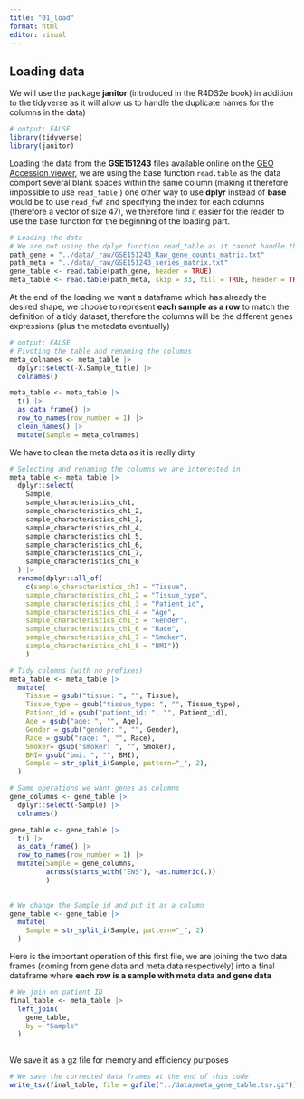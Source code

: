 ```yaml
---
title: "01_load"
format: html
editor: visual
---
```


## Loading data

We will use the package **janitor** (introduced in the R4DS2e book) in addition to the tidyverse as it will allow us to handle the duplicate names for the columns in the data)

```r
# output: FALSE
library(tidyverse)
library(janitor)
```

Loading the data from the **GSE151243** files available online on the [GEO Accession viewer](https://www.ncbi.nlm.nih.gov/geo/query/acc.cgi?acc=GSE151243), we are using the base function `read.table` as the data comport several blank spaces within the same column (making it therefore impossible to use `read_table` ) one other way to use **dplyr** instead of **base** would be to use `read_fwf` and specifying the index for each columns (therefore a vector of size 47), we therefore find it easier for the reader to use the base function for the beginning of the loading part.

```r
# Loading the data
# We are not using the dplyr function read_table as it cannot handle the blank spaces inside some columns
path_gene = "../data/_raw/GSE151243_Raw_gene_counts_matrix.txt"
path_meta = "../data/_raw/GSE151243_series_matrix.txt"
gene_table <- read.table(path_gene, header = TRUE)
meta_table <- read.table(path_meta, skip = 33, fill = TRUE, header = TRUE)
```

At the end of the loading we want a dataframe which has already the desired shape, we choose to represent **each sample as a row** to match the definition of a tidy dataset, therefore the columns will be the different genes expressions (plus the metadata eventually)

```r
# output: FALSE
# Pivoting the table and renaming the columns
meta_colnames <- meta_table |>
  dplyr::select(-X.Sample_title) |>
  colnames()

meta_table <- meta_table |>
  t() |>
  as_data_frame() |>
  row_to_names(row_number = 1) |>
  clean_names() |>
  mutate(Sample = meta_colnames)
```

We have to clean the meta data as it is really dirty

```r
# Selecting and renaming the columns we are interested in
meta_table <- meta_table |>
  dplyr::select(
    Sample, 
    sample_characteristics_ch1,
    sample_characteristics_ch1_2,
    sample_characteristics_ch1_3,
    sample_characteristics_ch1_4,
    sample_characteristics_ch1_5,
    sample_characteristics_ch1_6,
    sample_characteristics_ch1_7,
    sample_characteristics_ch1_8
  ) |>
  rename(dplyr::all_of(
    c(sample_characteristics_ch1 = "Tissue",
    sample_characteristics_ch1_2 = "Tissue_type",
    sample_characteristics_ch1_3 = "Patient_id",
    sample_characteristics_ch1_4 = "Age", 
    sample_characteristics_ch1_5 = "Gender",
    sample_characteristics_ch1_6 = "Race",
    sample_characteristics_ch1_7 = "Smoker",
    sample_characteristics_ch1_8 = "BMI"))
    )

```

```r
# Tidy columns (with no prefixes)
meta_table <- meta_table |>
  mutate(
    Tissue = gsub("tissue: ", "", Tissue),
    Tissue_type = gsub("tissue_type: ", "", Tissue_type),
    Patient_id = gsub("patient_id: ", "", Patient_id),
    Age = gsub("age: ", "", Age),
    Gender = gsub("gender: ", "", Gender),
    Race = gsub("race: ", "", Race),
    Smoker= gsub("smoker: ", "", Smoker),
    BMI= gsub("bmi: ", "", BMI),
    Sample = str_split_i(Sample, pattern="_", 2),
  )
```

```r
# Same operations we want genes as columns
gene_columns <- gene_table |>
  dplyr::select(-Sample) |>
  colnames()

gene_table <- gene_table |>
  t() |>
  as_data_frame() |>
  row_to_names(row_number = 1) |>
  mutate(Sample = gene_columns,
         across(starts_with("ENS"), ~as.numeric(.))
         )
  
```

```r
# We change the Sample id and put it as a column
gene_table <- gene_table |>
  mutate(
    Sample = str_split_i(Sample, pattern="_", 2)
  )
```

Here is the important operation of this first file, we are joining the two data frames (coming from gene data and meta data respectively) into a final dataframe where **each row is a sample with meta data and gene data**

```r
# We join on patient ID
final_table <- meta_table |>
  left_join(
    gene_table,
    by = "Sample"
  )
    
```

We save it as a gz file for memory and efficiency purposes

```r
# We save the corrected data frames at the end of this code
write_tsv(final_table, file = gzfile("../data/meta_gene_table.tsv.gz"))
```
